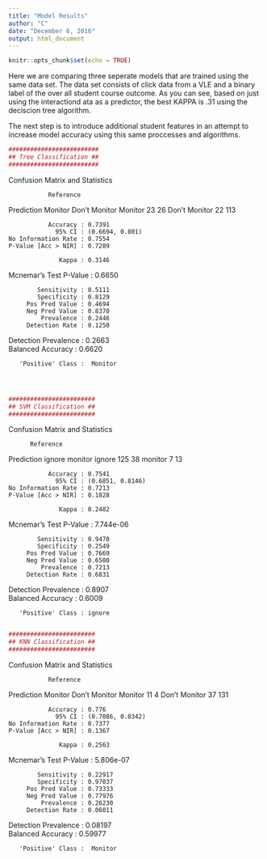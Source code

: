 ```yaml
---
title: "Model Results"
author: "C"
date: "December 6, 2016"
output: html_document
---
```


```r
knitr::opts_chunk$set(echo = TRUE)
```
Here we are comparing three seperate models that are trained using the same data set. The data set consists of click data from a VLE and a binary label of the over all student course outcome. As you can see, based on just using the interactiond ata as a predictor, the best KAPPA is .31 using the deciscion tree algorithm.

The next step is to introduce additional student features in an attempt to increase model accuracy using this same proccesses and algorithms.



```r
#########################
## Tree Classification ##
#########################
```

Confusion Matrix and Statistics

               Reference
Prediction       Monitor Don't Monitor
   Monitor            23            26
  Don't Monitor       22           113
                                         
               Accuracy : 0.7391         
                 95% CI : (0.6694, 0.801)
    No Information Rate : 0.7554         
    P-Value [Acc > NIR] : 0.7289         
                                         
                  Kappa : 0.3146         
 Mcnemar's Test P-Value : 0.6650         
                                         
            Sensitivity : 0.5111         
            Specificity : 0.8129         
         Pos Pred Value : 0.4694         
         Neg Pred Value : 0.8370         
             Prevalence : 0.2446         
         Detection Rate : 0.1250         
   Detection Prevalence : 0.2663         
      Balanced Accuracy : 0.6620         
                                         
       'Positive' Class :  Monitor       
       
       
       
```r
########################
## SVM Classification ##
########################
```
Confusion Matrix and Statistics

          Reference
Prediction ignore monitor
   ignore     125      38
   monitor      7      13
                                          
               Accuracy : 0.7541          
                 95% CI : (0.6851, 0.8146)
    No Information Rate : 0.7213          
    P-Value [Acc > NIR] : 0.1828          
                                          
                  Kappa : 0.2482          
 Mcnemar's Test P-Value : 7.744e-06       
                                          
            Sensitivity : 0.9470          
            Specificity : 0.2549          
         Pos Pred Value : 0.7669          
         Neg Pred Value : 0.6500          
             Prevalence : 0.7213          
         Detection Rate : 0.6831          
   Detection Prevalence : 0.8907          
      Balanced Accuracy : 0.6009          
                                          
       'Positive' Class : ignore          
       
```r
########################
## KNN Classification ##
########################
```
Confusion Matrix and Statistics

               Reference
Prediction       Monitor Don't Monitor
   Monitor            11             4
  Don't Monitor       37           131
                                          
               Accuracy : 0.776           
                 95% CI : (0.7086, 0.8342)
    No Information Rate : 0.7377          
    P-Value [Acc > NIR] : 0.1367          
                                          
                  Kappa : 0.2563          
 Mcnemar's Test P-Value : 5.806e-07       
                                          
            Sensitivity : 0.22917         
            Specificity : 0.97037         
         Pos Pred Value : 0.73333         
         Neg Pred Value : 0.77976         
             Prevalence : 0.26230         
         Detection Rate : 0.06011         
   Detection Prevalence : 0.08197         
      Balanced Accuracy : 0.59977         
                                          
       'Positive' Class :  Monitor        

